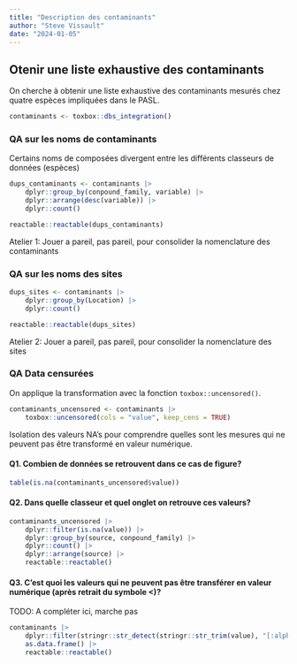 ```yaml
---
title: "Description des contaminants"
author: "Steve Vissault"
date: "2024-01-05"
---
```


## Otenir une liste exhaustive des contaminants 

On cherche à obtenir une liste exhaustive des contaminants mesurés chez quatre espèces impliquées dans le PASL.

```R
contaminants <- toxbox::dbs_integration()
```

### QA sur les noms de contaminants

Certains noms de composées divergent entre les différents classeurs de données (espèces)

```R
dups_contaminants <- contaminants |> 
    dplyr::group_by(conpound_family, variable) |>
    dplyr::arrange(desc(variable)) |>
    dplyr::count()

reactable::reactable(dups_contaminants)
```

Atelier 1: Jouer a pareil, pas pareil, pour consolider la nomenclature des contaminants

### QA sur les noms des sites
 
```R
dups_sites <- contaminants |> 
    dplyr::group_by(Location) |>
    dplyr::count()

reactable::reactable(dups_sites)
```

Atelier 2: Jouer a pareil, pas pareil, pour consolider la nomenclature des sites

### QA Data censurées

On applique la transformation avec la fonction `toxbox::uncensored()`.

```R
contaminants_uncensored <- contaminants |> 
    toxbox::uncensored(cols = "value", keep_cens = TRUE)
```

Isolation des valeurs NA's pour comprendre quelles sont les mesures qui ne peuvent pas être transformé en valeur numérique. 

#### Q1. Combien de données se retrouvent dans ce cas de figure?

```R
table(is.na(contaminants_uncensored$value))
```

#### Q2. Dans quelle classeur et quel onglet on retrouve ces valeurs?

```R
contaminants_uncensored |> 
    dplyr::filter(is.na(value)) |>
    dplyr::group_by(source, conpound_family) |>
    dplyr::count() |>
    dplyr::arrange(source) |>
    reactable::reactable()
```

#### Q3. C'est quoi les valeurs qui ne peuvent pas être transférer en valeur numérique (après retrait du symbole <)?

TODO: A compléter ici, marche pas

```R
contaminants |> 
    dplyr::filter(stringr::str_detect(stringr::str_trim(value), "[:alpha:]")) |>
    as.data.frame() |>
    reactable::reactable()
```